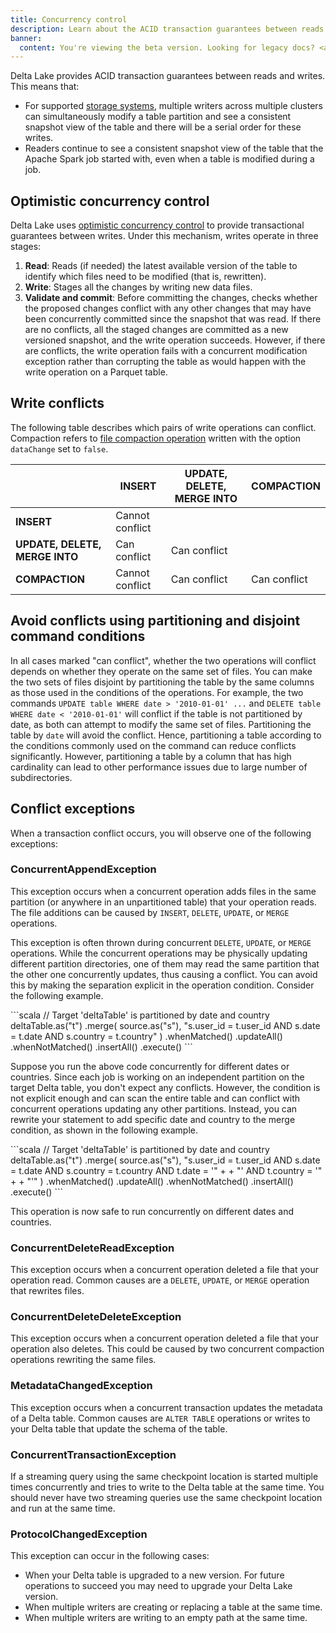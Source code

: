 ```yaml
---
title: Concurrency control
description: Learn about the ACID transaction guarantees between reads and writes provided by Delta Lake.
banner: 
  content: You're viewing the beta version. Looking for legacy docs? <a href="https://docs.delta.io" target="_blank" rel="noopener">Click here.</a>
---
```



Delta Lake provides ACID transaction guarantees between reads and writes. This means that:

- For supported [storage systems](/delta-storage), multiple writers across multiple clusters can simultaneously modify a table partition and see a consistent snapshot view of the table and there will be a serial order for these writes.
- Readers continue to see a consistent snapshot view of the table that the Apache Spark job started with, even when a table is modified during a job.

## Optimistic concurrency control

Delta Lake uses [optimistic concurrency control](https://en.wikipedia.org/wiki/Optimistic_concurrency_control) to provide transactional guarantees between writes. Under this mechanism, writes operate in three stages:

1. **Read**: Reads (if needed) the latest available version of the table to identify which files need to be modified (that is, rewritten).
2. **Write**: Stages all the changes by writing new data files.
3. **Validate and commit**: Before committing the changes, checks whether the proposed changes conflict with any other changes that may have been concurrently committed since the snapshot that was read. If there are no conflicts, all the staged changes are committed as a new versioned snapshot, and the write operation succeeds. However, if there are conflicts, the write operation fails with a concurrent modification exception rather than corrupting the table as would happen with the write operation on a Parquet table.

## Write conflicts

The following table describes which pairs of write operations can conflict. Compaction refers to [file compaction operation](/best-practices/#compact-files) written with the option `dataChange` set to `false`.

|  | INSERT | UPDATE, DELETE, MERGE INTO | COMPACTION |
| --- | --- | --- | --- |
| **INSERT** | Cannot conflict |  |  |
| **UPDATE, DELETE, MERGE INTO** | Can conflict | Can conflict |  |
| **COMPACTION** | Cannot conflict | Can conflict | Can conflict |

## Avoid conflicts using partitioning and disjoint command conditions

In all cases marked "can conflict", whether the two operations will conflict depends on whether they operate on the same set of files. You can make the two sets of files disjoint by partitioning the table by the same columns as those used in the conditions of the operations. For example, the two commands `UPDATE table WHERE date > '2010-01-01' ...` and `DELETE table WHERE date < '2010-01-01'` will conflict if the table is not partitioned by date, as both can attempt to modify the same set of files. Partitioning the table by `date` will avoid the conflict. Hence, partitioning a table according to the conditions commonly used on the command can reduce conflicts significantly. However, partitioning a table by a column that has high cardinality can lead to other performance issues due to large number of subdirectories.

## Conflict exceptions

When a transaction conflict occurs, you will observe one of the following exceptions:

### ConcurrentAppendException

This exception occurs when a concurrent operation adds files in the same partition (or anywhere in an unpartitioned table) that your operation reads. The file additions can be caused by `INSERT`, `DELETE`, `UPDATE`, or `MERGE` operations.

This exception is often thrown during concurrent `DELETE`, `UPDATE`, or `MERGE` operations. While the concurrent operations may be physically updating different partition directories, one of them may read the same partition that the other one concurrently updates, thus causing a conflict. You can avoid this by making the separation explicit in the operation condition. Consider the following example.

<Tabs>
  <TabItem label="Scala">
    ```scala
    // Target 'deltaTable' is partitioned by date and country
    deltaTable.as("t")
      .merge(
        source.as("s"),
        "s.user_id = t.user_id AND s.date = t.date AND s.country = t.country"
      )
      .whenMatched()
      .updateAll()
      .whenNotMatched()
      .insertAll()
      .execute()
    ```
  </TabItem>
</Tabs>

Suppose you run the above code concurrently for different dates or countries. Since each job is working on an independent partition on the target Delta table, you don't expect any conflicts. However, the condition is not explicit enough and can scan the entire table and can conflict with concurrent operations updating any other partitions. Instead, you can rewrite your statement to add specific date and country to the merge condition, as shown in the following example.

<Tabs>
  <TabItem label="Scala">
    ```scala
    // Target 'deltaTable' is partitioned by date and country
    deltaTable.as("t")
      .merge(
        source.as("s"),
        "s.user_id = t.user_id AND s.date = t.date AND s.country = t.country AND t.date = '" + <date> + "' AND t.country = '" + <country> + "'"
      )
      .whenMatched()
      .updateAll()
      .whenNotMatched()
      .insertAll()
      .execute()
    ```
  </TabItem>
</Tabs>

This operation is now safe to run concurrently on different dates and countries.

### ConcurrentDeleteReadException

This exception occurs when a concurrent operation deleted a file that your operation read. Common causes are a `DELETE`, `UPDATE`, or `MERGE` operation that rewrites files.

### ConcurrentDeleteDeleteException

This exception occurs when a concurrent operation deleted a file that your operation also deletes. This could be caused by two concurrent compaction operations rewriting the same files.

### MetadataChangedException

This exception occurs when a concurrent transaction updates the metadata of a Delta table. Common causes are `ALTER TABLE` operations or writes to your Delta table that update the schema of the table.

### ConcurrentTransactionException

If a streaming query using the same checkpoint location is started multiple times concurrently and tries to write to the Delta table at the same time. You should never have two streaming queries use the same checkpoint location and run at the same time.

### ProtocolChangedException

This exception can occur in the following cases:

- When your Delta table is upgraded to a new version. For future operations to succeed you may need to upgrade your Delta Lake version.
- When multiple writers are creating or replacing a table at the same time.
- When multiple writers are writing to an empty path at the same time.
